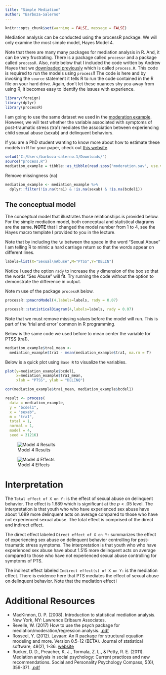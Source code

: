 ```yaml
---
title: "Simple Mediation"
author: "Barboza-Salerno"
---
```


```r
knitr::opts_chunk$set(warning = FALSE, message = FALSE) 
```

Mediation analysis can be conducted using the processR package. We will only examine the most simple model, Hayes Model 4. 

::: {.callout-note}
Note that there are many many packages for mediation analysis in R. And, it can be very frustrating. There is a package called `processr` and a package called `processR`. Also, note below that I included the code written by Andrew Hayes that we [downloaded previously](https://haskayne.ucalgary.ca/CCRAM/resource-hub) which is called `process.R`. This code is required to run the models using `process`!! The code is here and by invoking the `source` statement it tells R to run the code contained in the R file on your hard drive. Again, don't let these nuances shy you away from using R, it becomes easy to identify the issues with experience.
:::

```r
library(foreign)
library(dplyr)
library(processR)
```

I am going to use the same dataset we used in the [moderation example](example/moderation.qmd). However, we will test whether the variable associated with symptoms of post-traumatic stress (tra1) mediates the association between experiencing child sexual abuse (sexab) and delinquent behaviors.

::: {.callout-note}
If you are a PhD student wanting to know more about how to estimate these models in R for your paper, check out [this website](https://rpubs.com/gganggang2/1121413).
:::

```r
setwd("C:/Users/barboza-salerno.1/Downloads/")
source("process.R")
mediation_example = tibble::as_tibble(read.spss("moderation.sav", use.value.labels = F, to.data.frame = T))

```

Remove missingness (na)

```r
mediation_example <- mediation_example %>% 
  dplyr::filter(!is.na(tra1) & !is.na(sexab) & !is.na(bcdel1))
```

## The conceptual model
The conceptual model that illustrates those relationships is provided below. For the simple mediation model, both conceptual and statistical diagrams are the same. **NOTE** that I changed the model number from 1 to 4, see the Hayes macro template I provided to you in the lecture.

::: {.callout-note}
Note that by including the `\n` between the space in the word "Sexual Abuse" I am telling R to mimic a hard carriage return so that the words appear on different lines.
:::

```r
labels=list(X="Sexual\nAbuse",M="PTSS",Y="DELIN")
```

Notice I used the option `rady` to increase the y dimension of the box so that the words "Sex Abuse" will fit. Try running the code without the option to demonstrate the difference in output.

Note m use of the package `processR` below.
```r
processR::pmacroModel(4,labels=labels, rady = 0.07)
```

```r
processR::statisticalDiagram(4,labels=labels, rady = 0.07)
```

Note that we must remove missing values before the model will run. This is part of the 'trial and error' common in R programming.

Below is the same code we used before to mean center the variable for PTSS (tra1).

```r
mediation_example$tra1_mean <- 
  mediation_example$tra1 - mean(mediation_example$tra1, na.rm = T)

```

Below is a quick plot using `Base R` to visualize the variables.

```r
plot(y=mediation_example$bcdel1, 
     x=mediation_example$tra1_mean,
     xlab = "PTSS", ylab = "DELINQ")
```

```r
cor(mediation_example$tra1_mean, mediation_example$bcdel1)
```
```r
result <- process(
  data = mediation_example, 
  y = "bcdel1", 
  x = "sexab", 
  m = "tra1", 
  total = 1, 
  normal = 1, 
  model = 4, 
  seed = 31216)
```

![Model 4 Results](../slides/img/01/effects.png)

![Model 4 Effects](../slides/img/01/medresults.png)

# Interpretation
The `Total effect of X on Y:` is the effect of sexual abuse on delinquent behavior. The effect is 1.689 which is significant at the $p < .05$ level. The interpretation is that youth who who have experienced sex abuse have about 1.689 more delinquent acts on average compared to those who have not experienced sexual abuse. The total effect is comprised of the direct and indirect effect.

The direct effect labeled `Direct effect of X on Y:` summarizes the effect of experiencing sex abuse on delinquent behavior controlling for post-traumatic stress symptoms. The interpretation is that youth who who have experienced sex abuse have about 1.515 more delinquent acts on average compared to those who have not experienced sexual abuse controlling for symptoms of PTS.

The indirect effect labeled `Indirect effect(s) of X on Y:` is the mediation effect. There is evidence here that PTS mediates the effect of sexual abuse on delinquent behavior. Note that the mediation effect i

# Additional Resources

- MacKinnon, D. P. (2008). Introduction to statistical mediation analysis. New York, NY: Lawrence Erlbaum Associates.
- Revelle, W. (2017) How to use the psych package for mediation/moderation/regression analysis. [.pdf](http://personality-project.org/r/psych/HowTo/mediation.pdf)
- Rosseel, Y. (2012). Lavaan: An R package for structural equation modeling and more. Version 0.5–12 (BETA). Journal of statistical software, 48(2), 1-36. [website](http://lavaan.ugent.be/)
- Rucker, D. D., Preacher, K. J., Tormala, Z. L., & Petty, R. E. (2011). Mediation analysis in social psychology: Current practices and new recommendations. Social and Personality Psychology Compass, 5(6), 359-371. [.pdf](http://quantpsy.org/pubs/rucker_preacher_tormala_petty_2011.pdf)
